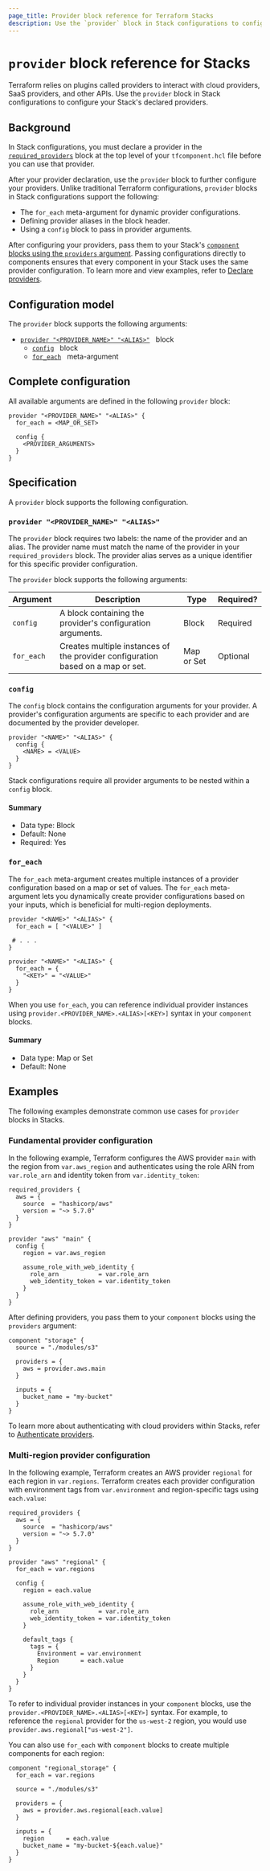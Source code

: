 ```yaml
---
page_title: Provider block reference for Terraform Stacks
description: Use the `provider` block in Stack configurations to configure providers for your Stack components. Stack provider blocks differ from traditional Terraform with config blocks and for_each support.
---
```


# `provider` block reference for Stacks

Terraform relies on plugins called providers to interact with cloud providers, SaaS providers, and other APIs. Use the `provider` block in Stack configurations to configure your Stack's declared providers.

## Background

In Stack configurations, you must declare a provider in the [`required_providers`](/terraform/language/block/stack/configuration/required_providers) block at the top level of your `tfcomponent.hcl` file before you can use that provider.

After your provider declaration, use the `provider` block to further configure your providers. Unlike traditional Terraform configurations, `provider` blocks in Stack configurations support the following:

- The `for_each` meta-argument for dynamic provider configurations.
- Defining provider aliases in the block header.
- Using a `config` block to pass in provider arguments.

After configuring your providers, pass them to your Stack's [`component` blocks using the `providers` argument](/terraform/language/block/stack/configuration/component#providers). Passing configurations directly to components ensures that every component in your Stack uses the same provider configuration. To learn more and view examples, refer to [Declare providers](/terraform/language/stacks/create/declare-providers).

## Configuration model

The `provider` block supports the following arguments:

- [`provider "<PROVIDER_NAME>" "<ALIAS>"`](#provider) &nbsp; block
  - [`config`](#config) &nbsp; block
  - [`for_each`](#for_each) &nbsp; meta-argument

## Complete configuration

All available arguments are defined in the following `provider` block:

```hcl
provider "<PROVIDER_NAME>" "<ALIAS>" {
  for_each = <MAP_OR_SET>

  config {
    <PROVIDER_ARGUMENTS>
  }
}
```

## Specification

A `provider` block supports the following configuration.

### `provider "<PROVIDER_NAME>" "<ALIAS>"`

The `provider` block requires two labels: the name of the provider and an alias. The provider name must match the name of the provider in your `required_providers` block. The provider alias serves as a unique identifier for this specific provider configuration.

The `provider` block supports the following arguments:

| Argument | Description | Type | Required? |
| --- | --- | --- | --- |
| `config` | A block containing the provider's configuration arguments. | Block | Required |
| `for_each` | Creates multiple instances of the provider configuration based on a map or set. | Map or Set | Optional |

### `config`

The `config` block contains the configuration arguments for your provider. A provider's configuration arguments are specific to each provider and are documented by the provider developer.

```hcl
provider "<NAME>" "<ALIAS>" {
  config {
    <NAME> = <VALUE>
  }
}
```

Stack configurations require all provider arguments to be nested within a `config` block.

#### Summary

- Data type: Block
- Default: None
- Required: Yes

### `for_each`

The `for_each` meta-argument creates multiple instances of a provider configuration based on a map or set of values. The `for_each` meta-argument lets you dynamically create provider configurations based on your inputs, which is beneficial for multi-region deployments.

<Tabs>

<Tab heading="List of values">

```hcl
provider "<NAME>" "<ALIAS>" {
  for_each = [ "<VALUE>" ]

 # . . .
}
```

</Tab>

<Tab heading="Map of key-value pairs">

```hcl
provider "<NAME>" "<ALIAS>" {
  for_each = {
    "<KEY>" = "<VALUE>"
  }
}
```

</Tab>

</Tabs>

When you use `for_each`, you can reference individual provider instances using `provider.<PROVIDER_NAME>.<ALIAS>[<KEY>]` syntax in your `component` blocks.

#### Summary

- Data type: Map or Set
- Default: None

## Examples

The following examples demonstrate common use cases for `provider` blocks in Stacks.

### Fundamental provider configuration

In the following example, Terraform configures the AWS provider `main` with the region from `var.aws_region` and authenticates using the role ARN from `var.role_arn` and identity token from `var.identity_token`:

```hcl
required_providers {
  aws = {
    source  = "hashicorp/aws"
    version = "~> 5.7.0"
  }
}

provider "aws" "main" {
  config {
    region = var.aws_region

    assume_role_with_web_identity {
      role_arn           = var.role_arn
      web_identity_token = var.identity_token
    }
  }
}
```


After defining providers, you pass them to your `component` blocks using the `providers` argument:

```hcl
component "storage" {
  source = "./modules/s3"

  providers = {
    aws = provider.aws.main
  }

  inputs = {
    bucket_name = "my-bucket"
  }
}
```

To learn more about authenticating with cloud providers within Stacks, refer to [Authenticate providers](/terraform/language/stacks/create/authenticate-providers).


### Multi-region provider configuration

In the following example, Terraform creates an AWS provider `regional` for each region in `var.regions`. Terraform creates each provider configuration with environment tags from `var.environment` and region-specific tags using `each.value`:

```hcl
required_providers {
  aws = {
    source  = "hashicorp/aws"
    version = "~> 5.7.0"
  }
}

provider "aws" "regional" {
  for_each = var.regions

  config {
    region = each.value

    assume_role_with_web_identity {
      role_arn           = var.role_arn
      web_identity_token = var.identity_token
    }

    default_tags {
      tags = {
        Environment = var.environment
        Region      = each.value
      }
    }
  }
}
```

To refer to individual provider instances in your `component` blocks, use the `provider.<PROVIDER_NAME>.<ALIAS>[<KEY>]` syntax. For example, to reference the `regional` provider for the `us-west-2` region, you would use `provider.aws.regional["us-west-2"]`.

You can also use `for_each` with `component` blocks to create multiple components for each region:

```hcl
component "regional_storage" {
  for_each = var.regions

  source = "./modules/s3"

  providers = {
    aws = provider.aws.regional[each.value]
  }

  inputs = {
    region      = each.value
    bucket_name = "my-bucket-${each.value}"
  }
}
```
